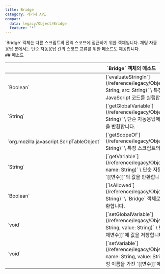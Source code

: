 ```yaml
---
title: Bridge
category: 레거시 API
compat:
  data: legacy/Object/Bridge
  feature: "*"
---
```


<Section>
  `Bridge` 객체는 다른 스크립트의 전역 스코프에 접근하기 위한 객체입니다. 채팅 자동응답 봇에서는 단순 자동응답 간의 스코프 교류를 위한 메소드도 제공합니다.
</Section>
<Section>
  ## 메소드

  <Table>
    <Thead>
      <Tr>
        <Th colSpan="2">`Bridge` 객체의 메소드</Th>
      </Tr>
    </Thead>
    <Tbody>
      <Tr>
        <Td><span>`Boolean`</span></Td>
        <Td>
          [`evaluateStringIn`](/reference/legacy/Object/Bridge/evaluateStringIn)`(scriptName: String, src: String)` \
          특정 스크립트의 전역 스코프에서 문자열로 표현된 JavaScript 코드를 실행합니다. 실행 성공 여부를 반환합니다.
        </Td>
      </Tr>
      <Tr>
        <Td><span>`String`</span></Td>
        <Td>
          <Feature status={["api2/Object/Bridge", "getGlobalVariable"]}>[`getGlobalVariable`](/reference/legacy/Object/Bridge/getGlobalVariable)`(name: String)`</Feature> \
          단순 자동응답에 대하여 특정 이름을 가진 `[[전체변수]]`의 값을 반환합니다.
        </Td>
      </Tr>
      <Tr>
        <Td><span>`org.mozilla.javascript.ScripTableObject`</span></Td>
        <Td>
          [`getScopeOf`](/reference/legacy/Object/Bridge/getScopeOf)`(scriptName: String)` \
          특정 스크립트의 전역 스코프를 반환합니다.
        </Td>
      </Tr>
      <Tr>
        <Td><span>`String`</span></Td>
        <Td>
          <Feature status={["api2/Object/Bridge", "getVariable"]}>[`getVariable`](/reference/legacy/Object/Bridge/getVariable)`(room: String, name: String)`</Feature> \
          단순 자동응답에 대하여 특정 방에서 특정 이름을 가진 `[[변수]]`의 값을 반환합니다.
        </Td>
      </Tr>
      <Tr>
        <Td><span>`Boolean`</span></Td>
        <Td>
          [`isAllowed`](/reference/legacy/Object/Bridge/isAllowed)`(scriptName: String)` \
          `Bridge` 객체로 특정 스크립트에 접근이 가능한지의 여부를 반환합니다.
        </Td>
      </Tr>
      <Tr>
        <Td><span>`void`</span></Td>
        <Td>
          <Feature status={["api2/Object/Bridge", "setGlobalVariable"]}>[`setGlobalVariable`](/reference/legacy/Object/Bridge/setGlobalVariable)`(name: String, value: String)`</Feature> \
          단순 자동응답에 대하여 특정 이름을 가진 `[[전체변수]]`에 값을 저장합니다.
        </Td>
      </Tr>
      <Tr>
        <Td><span>`void`</span></Td>
        <Td>
          <Feature status={["api2/Object/Bridge", "setVariable"]}>[`setVariable`](/reference/legacy/Object/Bridge/setVariable)`(room: String, name: String, value: String)`</Feature> \
          단순 자동응답에 대하여 특정 방에서 특정 이름을 가진 `[[변수]]`에 값을 저장합니다.
        </Td>
      </Tr>
    </Tbody>
  </Table>
</Section>